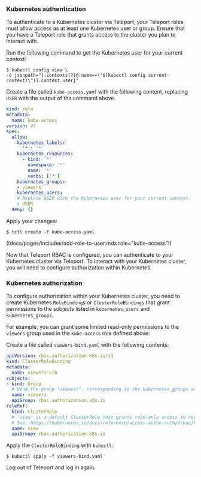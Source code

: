 ### Kubernetes authentication

To authenticate to a Kubernetes cluster via Teleport, your Teleport roles must
allow access as at least one Kubernetes user or group. Ensure that you have a
Teleport role that grants access to the cluster you plan to interact with.

Run the following command to get the Kubernetes user for your current context:

```code
$ kubectl config view \
-o jsonpath="{.contexts[?(@.name==\"$(kubectl config current-context)\")].context.user}"
```

Create a file called `kube-access.yaml` with the following content, replacing
`USER` with the output of the command above.

```yaml
kind: role
metadata:
  name: kube-access
version: v7
spec:
  allow:
    kubernetes_labels:
      '*': '*'
    kubernetes_resources:
      - kind: '*'
        namespace: '*'
        name: '*'
        verbs: ['*']
    kubernetes_groups:
    - viewers
    kubernetes_users:
    # Replace USER with the Kubernetes user for your current context.
    - USER
  deny: {}
```

Apply your changes:

```code
$ tctl create -f kube-access.yaml
```

(!docs/pages/includes/add-role-to-user.mdx role="kube-access"!)

Now that Teleport RBAC is configured, you can authenticate to your Kubernetes
cluster via Teleport. To interact with your Kubernetes cluster, you will need to
configure authorization within Kubernetes.

### Kubernetes authorization

To configure authorization within your Kubernetes cluster, you need to create Kubernetes `RoleBinding`s or
`ClusterRoleBindings` that grant permissions to the subjects listed in `kubernetes_users` and
`kubernetes_groups`.

For example, you can grant some limited read-only permissions to the `viewers` group used in the `kube-access`
role defined above:

Create a file called `viewers-bind.yaml` with the following contents:

```yaml
apiVersion: rbac.authorization.k8s.io/v1
kind: ClusterRoleBinding
metadata:
  name: viewers-crb
subjects:
- kind: Group
  # Bind the group "viewers", corresponding to the kubernetes_groups we assigned our "kube-access" role above
  name: viewers
  apiGroup: rbac.authorization.k8s.io
roleRef:
  kind: ClusterRole
  # "view" is a default ClusterRole that grants read-only access to resources
  # See: https://kubernetes.io/docs/reference/access-authn-authz/rbac/#user-facing-roles
  name: view
  apiGroup: rbac.authorization.k8s.io
```

Apply the `ClusterRoleBinding` with `kubectl`:

```code
$ kubectl apply -f viewers-bind.yaml
```

Log out of Teleport and log in again.
